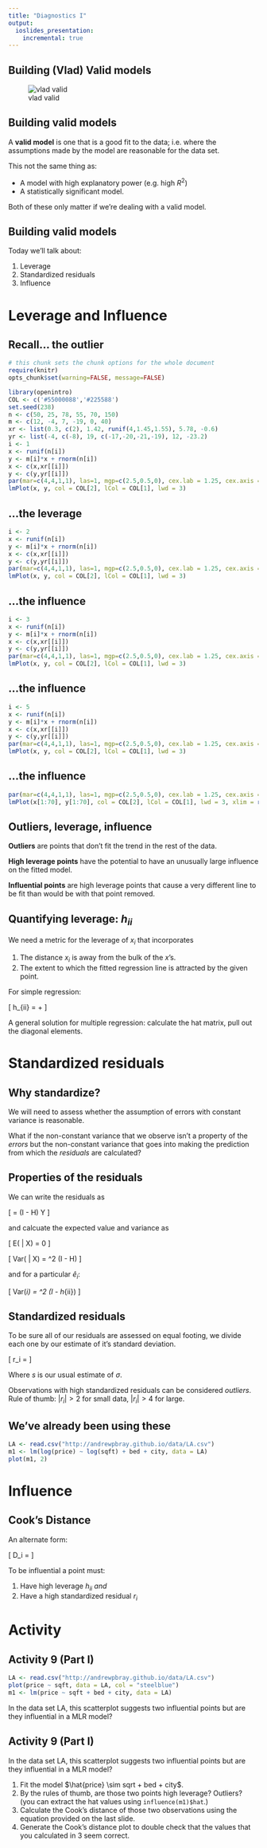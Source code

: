 ---
title: "Diagnostics I"
output:
  ioslides_presentation:
    incremental: true
---

## Building (Vlad) Valid models

![vlad valid](http://fc06.deviantart.net/fs70/i/2013/337/0/8/vlad_valid_model_sheet_by_gabbyvee-d6wnzyi.jpg)


## Building valid models {.build}

A **valid model** is one that is a good fit to the data; i.e. where the 
assumptions made by the model are reasonable for the data set.

This not the same thing as:

- A model with high explanatory power (e.g. high $R^2$)
- A statistically significant model.

Both of these only matter if we're dealing with a valid model.


## Building valid models
Today we'll talk about:

1. Leverage
2. Standardized residuals
3. Influence


# Leverage and Influence


## Recall... the outlier

```{r, echo=FALSE, warning=FALSE, message=FALSE}
# this chunk sets the chunk options for the whole document
require(knitr)
opts_chunk$set(warning=FALSE, message=FALSE)
```

```{r, echo=FALSE}
library(openintro)
COL <- c('#55000088','#225588')
set.seed(238)
n <- c(50, 25, 78, 55, 70, 150)
m <- c(12, -4, 7, -19, 0, 40)
xr <- list(0.3, c(2), 1.42, runif(4,1.45,1.55), 5.78, -0.6)
yr <- list(-4, c(-8), 19, c(-17,-20,-21,-19), 12, -23.2)
i <- 1
x <- runif(n[i])
y <- m[i]*x + rnorm(n[i])
x <- c(x,xr[[i]])
y <- c(y,yr[[i]])
par(mar=c(4,4,1,1), las=1, mgp=c(2.5,0.5,0), cex.lab = 1.25, cex.axis = 1.25, mfrow = c(2,1))
lmPlot(x, y, col = COL[2], lCol = COL[1], lwd = 3)
```


## ...the leverage

```{r, echo=FALSE}
i <- 2
x <- runif(n[i])
y <- m[i]*x + rnorm(n[i])
x <- c(x,xr[[i]])
y <- c(y,yr[[i]])
par(mar=c(4,4,1,1), las=1, mgp=c(2.5,0.5,0), cex.lab = 1.25, cex.axis = 1.25, mfrow = c(2,1))
lmPlot(x, y, col = COL[2], lCol = COL[1], lwd = 3)
```


## ...the influence

```{r, echo=FALSE}
i <- 3
x <- runif(n[i])
y <- m[i]*x + rnorm(n[i])
x <- c(x,xr[[i]])
y <- c(y,yr[[i]])
par(mar=c(4,4,1,1), las=1, mgp=c(2.5,0.5,0), cex.lab = 1.25, cex.axis = 1.25, mfrow = c(2,1))
lmPlot(x, y, col = COL[2], lCol = COL[1], lwd = 3)
```


## ...the influence

```{r, echo=FALSE}
i <- 5
x <- runif(n[i])
y <- m[i]*x + rnorm(n[i])
x <- c(x,xr[[i]])
y <- c(y,yr[[i]])
par(mar=c(4,4,1,1), las=1, mgp=c(2.5,0.5,0), cex.lab = 1.25, cex.axis = 1.25, mfrow = c(2,1))
lmPlot(x, y, col = COL[2], lCol = COL[1], lwd = 3)
```


## ...the influence

```{r, echo=FALSE}
par(mar=c(4,4,1,1), las=1, mgp=c(2.5,0.5,0), cex.lab = 1.25, cex.axis = 1.25, mfrow = c(2,1))
lmPlot(x[1:70], y[1:70], col = COL[2], lCol = COL[1], lwd = 3, xlim = range(x), ylim = range(y))
```


## Outliers, leverage, influence {.build}

**Outliers** are points that don't fit the trend in the rest of the data.

**High leverage points** have the potential to have an unusually large influence 
on the fitted model.

**Influential points** are high leverage points that cause a very different
line to be fit than would be with that point removed.


## Quantifying leverage: $h_{ii}$ {.build}

We need a metric for the leverage of $x_i$ that incorporates

1. The distance $x_i$ is away from the bulk of the $x$'s.
2. The extent to which the fitted regression line is attracted by the given point.

For simple regression:

\[ h_{ii} = \frac{1}{n} + \frac{(x_i - \bar{x})^2}{\sum_{j = 1}^n(x_j - \bar{x})^2} \]

A general solution for multiple regression: calculate the hat matrix, pull out the
diagonal elements.


# Standardized residuals


## Why standardize?

We will need to assess whether the assumption of errors with constant variance 
is reasonable.

What if the non-constant variance that we observe isn't a property of the *errors*
but the non-constant variance that goes into making the prediction from which the
*residuals* are calculated?


## Properties of the residuals

We can write the residuals as

\[ \hat{e} = (I - H) Y \]

and calcuate the expected value and variance as

\[ E(\hat{e} | X) = 0 \]

\[ Var(\hat{e} | X) = \sigma^2 (I - H) \]

and for a particular $\hat{e}_i$:

\[ Var(\hat{e}_i) = \sigma^2 (I - h_{ii}) \]


## Standardized residuals {.build}

To be sure all of our residuals are assessed on equal footing, we divide each one
by our estimate of it's standard deviation.

\[ r_i = \frac{\hat{e}}{s \sqrt{1 - h_{ii}}} \]

Where $s$ is our usual estimate of $\sigma$.

Observations with high standardized residuals can be considered *outliers*. Rule
of thumb: $|r_i| > 2$ for small data, $|r_i| > 4$ for large.


## We've already been using these

```{r, echo=FALSE,fig.align='center', fig.height=4.5, fig.width=4.5}
LA <- read.csv("http://andrewpbray.github.io/data/LA.csv")
m1 <- lm(log(price) ~ log(sqft) + bed + city, data = LA)
plot(m1, 2)
```


# Influence


## Cook's Distance {.build}

An alternate form:

\[ D_i = \frac{r_i^2}{p + 1} \frac{h_{ii}}{1 - h_{ii}} \]

To be influential a point must:

1. Have high leverage $h_{ii}$ *and*
2. Have a high standardized residual $r_i$


# Activity 

## Activity 9 (Part I)

```{r echo = FALSE, fig.align='center'}
LA <- read.csv("http://andrewpbray.github.io/data/LA.csv")
plot(price ~ sqft, data = LA, col = "steelblue")
m1 <- lm(price ~ sqft + bed + city, data = LA)
```

In the data set LA, this scatterplot suggests two influential points but are
they influential in a MLR model?


## Activity 9 (Part I)

In the data set LA, this scatterplot suggests two influential points but are
they influential in a MLR model?

1. Fit the model $\hat{price} \sim sqrt + bed + city$.
2. By the rules of thumb, are those two points high leverage?  Outliers?
(you can extract the hat values using `influence(m1)$hat`.)
3. Calculate the Cook's distance of those two observations using the equation
provided on the last slide.
4. Generate the Cook's distance plot to double check that the values that you
calculated in 3 seem correct.









